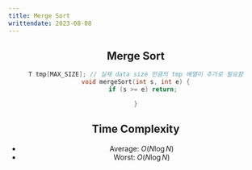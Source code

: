 ```yaml
---
title: Merge Sort
writtendate: 2023-08-08
---
```


<Header />


## Merge Sort

```cpp
T tmp[MAX_SIZE]; // 실제 data size 만큼의 tmp 배열이 추가로 필요함
void mergeSort(int s, int e) {
    if (s >= e) return;

}
```


## Time Complexity

- Average: $O(N\log N)$
- Worst: $O(N\log N)$

<Comment />
